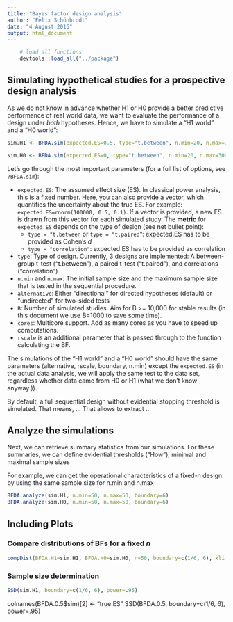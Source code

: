 ```yaml
---
title: "Bayes factor design analysis"
author: "Felix Schönbrodt"
date: "4 August 2016"
output: html_document
---
```


```r
	# load all functions
	devtools::load_all("../package")
```

## Simulating hypothetical studies for a prospective design analysis

As we do not know in advance whether H1 or H0 provide a better predictive performance of real world data, we want to evaluate the performance of a design under *both* hypotheses. Hence, we have to simulate a "H1 world" and a "H0 world":

```r
sim.H1 <- BFDA.sim(expected.ES=0.5, type="t.between", n.min=20, n.max=300, alternative="directional", boundary=Inf, B=1000, verbose=TRUE, cores=2, rscale=1)

sim.H0 <- BFDA.sim(expected.ES=0, type="t.between", n.min=20, n.max=300, alternative="directional", boundary=Inf, B=1000, verbose=TRUE, cores=2, rscale=1)
```

Let's go through the most important parameters (for a full list of options, see `?BFDA.sim`):

- `expected.ES`: The assumed effect size (ES). In classical power analysis, this is a fixed number. Here, you can also provide a vector, which quantifies the uncertainty about the true ES. For example: `expected.ES=rnorm(100000, 0.5, 0.1)`. If a vector is provided, a new ES is drawn from this vector for each simulated study. The **metric** for `expected.ES` depends on the type of design (see net bullet point):
	- `type = "t.between` or `type = "t.paired`": expected.ES has to be provided as Cohen's *d*
	- `type = "correlation"`: expected.ES has to be provided as correlation
- `type`: Type of design. Currently, 3 designs are implemented: A between-group t-test ("t.between"), a paired t-test ("t.paired"), and correlations ("correlation")
- `n.min` and `n.max`: The initial sample size and the maximum sample size that is tested in the sequential procedure.
- `alternative`: Either "directional" for directed hypotheses (default) or "undirected" for two-sided tests
- `B`: Number of simulated studies. Aim for B >= 10,000 for stable results (in this document we use B=1000 to save some time).
- `cores`: Multicore support. Add as many cores as you have to speed up computations.
- `rscale` is an additional parameter that is passed through to the function calculating the BF.

The simulations of the "H1 world" and a "H0 world" should have the same parameters (alternative, rscale, boundary, n.min) except the `expected.ES` (in the actual data analysis, we will apply the same test to the data set, regardless whether data came from H0 or H1 (what we don't know anyway.)).

By default, a full sequential design without evidential stopping threshold is simulated. That means, ...
That allows to extract ...

## Analyze the simulations ##

Next, we can retrieve summary statistics from our simulations. For these summaries, we can define evidential thresholds ("How"), minimal and maximal sample sizes

For example, we can get the operational characteristics of a fixed-n design by using the same sample size for n.min and n.max
```r
BFDA.analyze(sim.H1, n.min=50, n.max=50, boundary=6)
BFDA.analyze(sim.H0, n.min=50, n.max=50, boundary=6)
```


## Including Plots

### Compare distributions of BFs for a fixed *n*

```r
compDist(BFDA.H1=sim.H1, BFDA.H0=sim.H0, n=50, boundary=c(1/6, 6), xlim=c(1/11, 31))
```

### Sample size determination

```r
SSD(sim.H1, boundary=c(1/6, 6), power=.95)
```

colnames(BFDA.0.5$sim)[2] <- "true.ES"
SSD(BFDA.0.5, boundary=c(1/6, 6), power=.95)